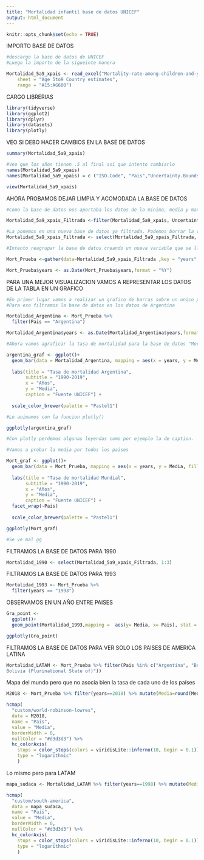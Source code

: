 ```yaml
---
title: "Mortalidad infantil base de datos UNICEF"
output: html_document
---
```


```r
knitr::opts_chunk$set(echo = TRUE)
```

IMPORTO BASE DE DATOS

```r
#descargo la base de datos de UNICEF
#Luego la importo de la sigueinte manera

Mortalidad_5a9_xpais <- read_excel("Mortality-rate-among-children-and-you-age-5-to-24_2020.xlsx", 
    sheet = "Age 5to9 Country estimates", 
    range = "A15:AG600")
```

CARGO LIBRERIAS

```r
library(tidyverse)
library(ggplot2)
library(dplyr)
library(datasets)
library(plotly)
```

VEO SI DEBO HACER CAMBIOS EN LA BASE DE DATOS

```r
summary(Mortalidad_5a9_xpais)

#Veo que los años tienen .5 al final asi que intento cambiarlo
names(Mortalidad_5a9_xpais)
names(Mortalidad_5a9_xpais) = c ("ISO.Code", "Pais","Uncertainty.Bounds","1990","1991","1992","1993","1994","1995","1996","1997","1998","1999","2000","2001","2002","2003", "2004","2005","2006","2007"         ,"2008" ,"2009","2010","2011","2012","2013","2014","2015","2016","2017","2018"    ,"2019")

view(Mortalidad_5a9_xpais)
```

AHORA PROBAMOS DEJAR LIMPIA Y ACOMODADA LA BASE DE DATOS

```r
#Como la base de datos nos aportaba los datos de la minima, media y maximo buscamos filtrar la base de datos por por el promedio de la mortalidad asi es mas confiable a la hora de analizar los datos. 

Mortalidad_5a9_xpais_Filtrada <-filter(Mortalidad_5a9_xpais, Uncertainty.Bounds == "Median")

#La ponemos en una nueva base de datos ya filtrada. Podemos borrar la variable "Uncertainly.Bounds" ya que solo tiene la observacion "median" puede ser dedundante
Mortalidad_5a9_xpais_Filtrada <- select(Mortalidad_5a9_xpais_Filtrada, !Uncertainty.Bounds)

#Intento reagrupar la base de datos creando un nueva variable que se llame años y este compuesta de todos los años

Mort_Prueba <-gather(data=Mortalidad_5a9_xpais_Filtrada ,key = "years", value = "Media",3:32)

Mort_Prueba$years <- as.Date(Mort_Prueba$years,format = "%Y")
```

PARA UNA MEJOR VISUALIZACION VAMOS A REPRESENTAR LOS DATOS DE LA TABLA EN UN GRAFICO

```r
#En primer lugar vamos a realizar un grafico de barras sobre un unico pais, por ejemplo Argentina
#Para eso filtramos la base de datos en los datos de Argentina

Mortalidad_Argentina <- Mort_Prueba %>% 
  filter(Pais == "Argentina")

Mortalidad_Argentina$years <- as.Date(Mortalidad_Argentina$years,format = "%Y")

#Ahora vamos agraficar la tasa de mortalidad para la base de datos "Mortalidad_Argentina"

argentina_graf <- ggplot()+
  geom_bar(data = Mortalidad_Argentina, mapping = aes(x = years, y = Media, fill = Pais), stat = "identity" ) + 
  
  labs(title = "Tasa de mortalidad Argentina",
       subtitle = "1990-2019",
       x = "Años",
       y = "Media",
       caption = "Fuente UNICEF") + 
  
  scale_color_brewer(palette = "Pastel1")

#Lo animamos con la funcion plotly()

ggplotly(argentina_graf)

#Con plotly perdemos algunas leyendas como por ejemplo la de caption.

#Vamos a probar la media por todos los paises

Mort_graf <- ggplot()+
  geom_bar(data = Mort_Prueba, mapping = aes(x = years, y = Media, fill = Pais), stat = "identity" ) + 
  
  labs(title = "Tasa de mortalidad Mundial",
       subtitle = "1990-2019",
       x = "Años",
       y = "Media",
       caption = "Fuente UNICEF") + 
  facet_wrap(~Pais)
  
  scale_color_brewer(palette = "Pastel1")

ggplotly(Mort_graf)

#Se ve mal gg

```

FILTRAMOS LA BASE DE DATOS PARA 1990

```r
Mortalidad_1990 <- select(Mortalidad_5a9_xpais_Filtrada, 1:3)
```
FILTRAMOS LA BASE DE DATOS PARA 1993
```r
Mortalidad_1993 <- Mort_Prueba %>%
  filter(years == "1993")
```

OBSERVAMOS EN UN AÑO ENTRE PAISES

```r
Gra_point <-
  ggplot()+
  geom_point(Mortalidad_1993,mapping =  aes(y= Media, x= Pais), stat = "identity")

ggplotly(Gra_point)
```

FILTRAMOS LA BASE DE DATOS PARA VER SOLO LOS PAISES DE AMERICA LATINA

```r
Mortalidad_LATAM <- Mort_Prueba %>% filter(Pais %in% c("Argentina", "Brazil", "Chile", "Uruguay","Venezuela (Bolivarian Republic of)", "Ecuador", "Colombia", "Paraguay", "Peru", "	
Bolivia (Plurinational State of)"))
```

Mapa del mundo pero que no asocia bien la tasa de cada uno de los países
```r
M2018 <- Mort_Prueba %>% filter(years==2018) %>% mutate(Media=round(Media,2))

hcmap(
  "custom/world-robinson-lowres", 
  data = M2018,
  name = "Pais", 
  value = "Media",
  borderWidth = 0,
  nullColor = "#d3d3d3") %>%
  hc_colorAxis(
    stops = color_stops(colors = viridisLite::inferno(10, begin = 0.1)),
    type = "logarithmic"
    )
```
Lo mismo pero para LATAM
```r
mapa_sudaca <- Mortalidad_LATAM %>% filter(years==1998) %>% mutate(Media=round(Media,2))

hcmap(
  "custom/south-america", 
  data = mapa_sudaca,
  name = "Pais", 
  value = "Media",
  borderWidth = 0,
  nullColor = "#d3d3d3") %>%
  hc_colorAxis(
    stops = color_stops(colors = viridisLite::inferno(10, begin = 0.1)),
    type = "logarithmic"
    )

```
